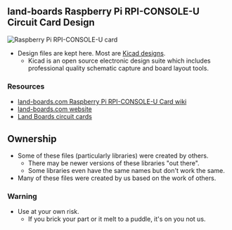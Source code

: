 == land-boards Raspberry Pi RPI-CONSOLE-U Circuit Card Design ==

<img src="http://land-boards.com/blwiki/images/4/4c/RPI-CONSOLE-U-MTD-PI-ORTHO-X1_6013-640PX.jpg" alt="Raspberry Pi RPI-CONSOLE-U card"></img>

* Design files are kept here. Most are [http://www.kicad-pcb.org/display/KICAD/KiCad+EDA+Software+Suite/ Kicad designs].
** Kicad is an open source electronic design suite which includes professional quality schematic capture and board layout tools.

=== Resources ===

* [http://land-boards.com/blwiki/index.php?title=RPI-CONSOLE-U land-boards.com Raspberry Pi RPI-CONSOLE-U Card wiki]
* [http://land-boards.com/content/ land-boards.com website]
* [http://land-boards.com/blwiki/index.php Land Boards circuit cards]

== Ownership ==

* Some of these files (particularly libraries) were created by others.
** There may be newer versions of these libraries "out there".
** Some libraries even have the same names but don't work the same.
* Many of these files were created by us based on the work of others.

=== Warning ===

* Use at your own risk.
** If you brick your part or it melt to a puddle, it's on you not us.
